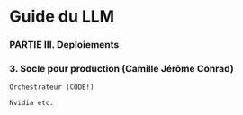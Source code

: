 # Guide du LLM

### PARTIE III. Deploiements

### 3. Socle pour production (Camille Jérôme Conrad)

	Orchestrateur (CODE!)
 
	Nvidia etc.
